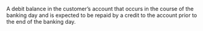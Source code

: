 A debit balance in the customer’s account
that occurs in the course of the banking day and is expected to
be repaid by a credit to the account prior to the end of the
banking day.


{{bank-stub}}